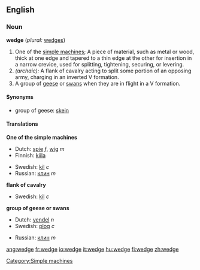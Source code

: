 ==English==

=== Noun ===
'''wedge'''  (''plural:'' [[wedges]])
{{wikipedia}}
# One of the [[simple machine]]s; A piece of material, such as metal or wood, thick at one edge and tapered to a thin edge at the other for insertion in a narrow crevice, used for splitting, tightening, securing, or levering.
#''(archaic):'' A flank of cavalry acting to split some portion of an opposing army, charging in an inverted V formation.
# A group of [[goose|geese]] or [[swan]]s when they are in flight in a V formation.

==== Synonyms ====
*group of geese: [[skein]]

==== Translations ====
'''One of the simple machines'''
{{top}}
*Dutch: [[spie]] ''f'', [[wig]] ''m''
*Finnish: [[kiila]]
{{mid}}
*Swedish: [[kil]] ''c''
*Russian: [[клин]] ''m''
{{bottom}}

'''flank of cavalry'''
{{top}}
*Swedish: [[kil]] ''c''
{{bottom}}

'''group of geese or swans'''
{{top}}
*Dutch: [[vendel]] ''n''
*Swedish: [[plog]] ''c''
{{mid}}
*Russian: [[клин]] ''m''
{{bottom}}

[[Category:Simple machines]]

[[ang:wedge]]
[[fr:wedge]]
[[io:wedge]]
[[it:wedge]]
[[hu:wedge]]
[[fi:wedge]]
[[zh:wedge]]